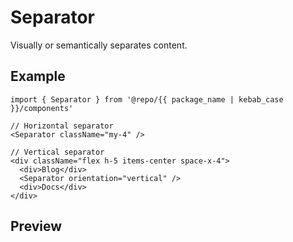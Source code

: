 
<Meta of={Stories} />

# Separator

Visually or semantically separates content.

## Example

```tsx
import { Separator } from '@repo/{{ package_name | kebab_case }}/components'

// Horizontal separator
<Separator className="my-4" />

// Vertical separator
<div className="flex h-5 items-center space-x-4">
  <div>Blog</div>
  <Separator orientation="vertical" />
  <div>Docs</div>
</div>
```

## Preview

<Primary />
